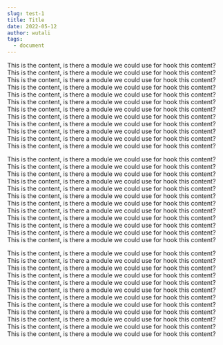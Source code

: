 ```yaml
---
slug: test-1
title: Title
date: 2022-05-12
author: wutali
tags:
  - document
---
```

This is the content, is there a module we could use for hook this content? This is the content, is there a module we could use for hook this content? This is the content, is there a module we could use for hook this content? This is the content, is there a module we could use for hook this content? This is the content, is there a module we could use for hook this content? This is the content, is there a module we could use for hook this content? This is the content, is there a module we could use for hook this content? This is the content, is there a module we could use for hook this content? This is the content, is there a module we could use for hook this content? This is the content, is there a module we could use for hook this content? This is the content, is there a module we could use for hook this content? This is the content, is there a module we could use for hook this content? 



This is the content, is there a module we could use for hook this content? This is the content, is there a module we could use for hook this content? This is the content, is there a module we could use for hook this content? This is the content, is there a module we could use for hook this content? This is the content, is there a module we could use for hook this content? This is the content, is there a module we could use for hook this content? This is the content, is there a module we could use for hook this content? This is the content, is there a module we could use for hook this content? This is the content, is there a module we could use for hook this content? This is the content, is there a module we could use for hook this content? This is the content, is there a module we could use for hook this content? This is the content, is there a module we could use for hook this content? 



This is the content, is there a module we could use for hook this content? This is the content, is there a module we could use for hook this content? This is the content, is there a module we could use for hook this content? This is the content, is there a module we could use for hook this content? This is the content, is there a module we could use for hook this content? This is the content, is there a module we could use for hook this content? This is the content, is there a module we could use for hook this content? This is the content, is there a module we could use for hook this content? This is the content, is there a module we could use for hook this content? This is the content, is there a module we could use for hook this content? This is the content, is there a module we could use for hook this content? This is the content, is there a module we could use for hook this content?